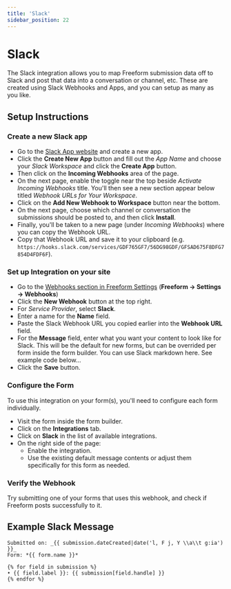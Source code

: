 ```yaml
---
title: 'Slack'
sidebar_position: 22
---
```




# Slack <Badge type="pro" text="Pro" />

The Slack integration allows you to map Freeform submission data off to Slack and post that data into a conversation or channel, etc. These are created using Slack Webhooks and Apps, and you can setup as many as you like.

<Photo img={SlackAppPhoto} alt="Slack Webhook Integration" />

## Setup Instructions

<VerticalStepWrapper>
<StepMarkdown>

### Create a new Slack app

- Go to the [Slack App website](https://api.slack.com/apps/new) and create a new app.
- Click the **Create New App** button and fill out the _App Name_ and choose your _Slack Workspace_ and click the **Create App** button.
  <Photo img={SlackCreate1Photo} alt="Slack App creation" />
- Then click on the **Incoming Webhooks** area of the page.
- On the next page, enable the toggle near the top beside _Activate Incoming Webhooks_ title. You'll then see a new section appear below titled _Webhook URLs for Your Workspace_.
- Click on the **Add New Webhook to Workspace** button near the bottom.
- On the next page, choose which channel or conversation the submissions should be posted to, and then click **Install**.
  <Photo img={SlackCreate2Photo} alt="Slack App creation" />
- Finally, you'll be taken to a new page (under _Incoming Webhooks_) where you can copy the Webhook URL.
- Copy that Webhook URL and save it to your clipboard (e.g. `https://hooks.slack.com/services/GDF765GF7/56DG98GDF/GFSAD675F8DFG7854D4FDF6F`).
  <Photo img={SlackCreate3Photo} alt="Slack App creation" />

</StepMarkdown>
<StepMarkdown>

### Set up Integration on your site

- Go to the [Webhooks section in Freeform Settings](../configuration/settings/#webhooks) (**Freeform → Settings → Webhooks**)
- Click the **New Webhook** button at the top right.
- For _Service Provider_, select **Slack**.
- Enter a name for the **Name** field.
- Paste the Slack Webhook URL you copied earlier into the **Webhook URL** field.
- For the **Message** field, enter what you want your content to look like for Slack. This will be the default for new forms, but can be overrided per form inside the form builder. You can use Slack markdown here. See example code below...
- Click the **Save** button.
  <Photo img={SlackPhoto} alt="Slack Webhook setup inside Freeform" />

</StepMarkdown>

<StepMarkdown>

### Configure the Form

To use this integration on your form(s), you'll need to configure each form individually.

- Visit the form inside the form builder.
- Click on the **Integrations** tab.
- Click on **Slack** in the list of available integrations.
- On the right side of the page:
  - Enable the integration.
  - Use the existing default message contents or adjust them specifically for this form as needed.

</StepMarkdown>

<StepMarkdown>

### Verify the Webhook

Try submitting one of your forms that uses this webhook, and check if Freeform posts successfully to it.

</StepMarkdown>

</VerticalStepWrapper>

## Example Slack Message

```twig
Submitted on: _{{ submission.dateCreated|date('l, F j, Y \\a\\t g:ia') }}_
Form: *{{ form.name }}*

{% for field in submission %}
• {{ field.label }}: {{ submission[field.handle] }}
{% endfor %}
```
